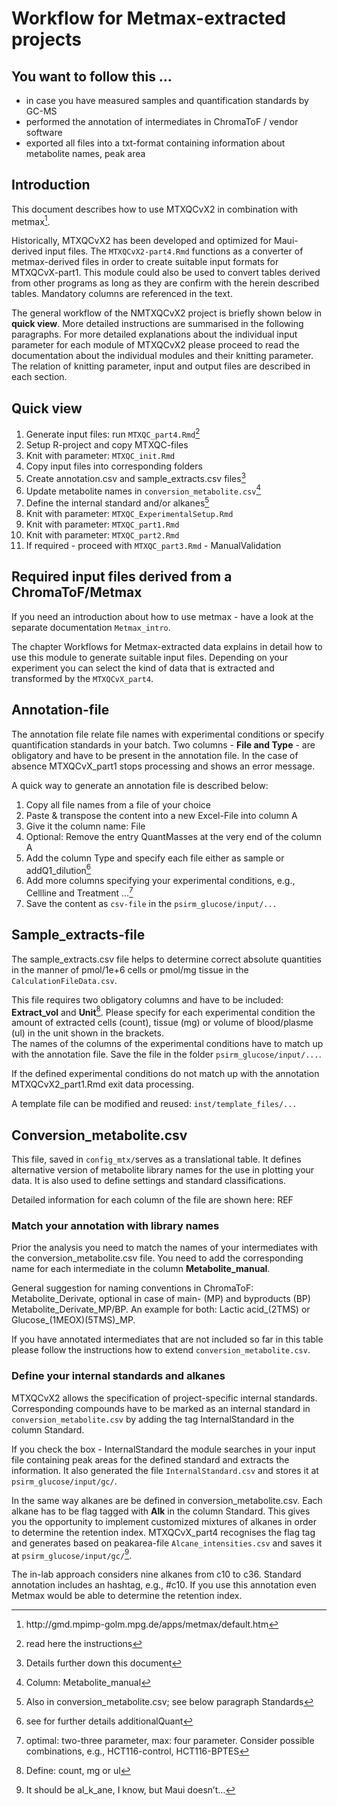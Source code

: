 # Workflow for Metmax-extracted projects{#metmax}

## You want to follow this ...

- in case you have measured samples and quantification standards by GC-MS
- performed the annotation of intermediates in ChromaToF / vendor software
- exported all files into a txt-format containing information about metabolite names, peak area

## Introduction
This document describes how to use MTXQCvX2 in combination with metmax^[http://gmd.mpimp-golm.mpg.de/apps/metmax/default.htm].

Historically, MTXQCvX2 has been developed and optimized for Maui-derived input files. The `MTXQCvX2-part4.Rmd` functions as a converter of metmax-derived files in order to create suitable input formats for MTXQCvX-part1. This module could also be used to convert tables derived from other programs as long as they are confirm with the herein described tables. Mandatory columns are referenced in the text.

The general workflow of the NMTXQCvX2 project is briefly shown below in **quick view**. More detailed instructions are summarised in the following paragraphs. For more detailed explanations about the individual input parameter for each module of MTXQCvX2 please proceed to read the documentation about the individual modules and their knitting parameter. The relation of knitting parameter, input and output files are described in each section.

## Quick view

1. Generate input files: run `MTXQC_part4.Rmd`^[read here the instructions]
2. Setup R-project and copy MTXQC-files
3. Knit with parameter: `MTXQC_init.Rmd`
4. Copy input files into corresponding folders
5. Create annotation.csv and sample_extracts.csv files^[Details further down this document]
6. Update metabolite names in `conversion_metabolite.csv`^[Column: Metabolite_manual]
7. Define the internal standard and/or alkanes^[Also in conversion_metabolite.csv; see below paragraph Standards]
8. Knit with parameter: `MTXQC_ExperimentalSetup.Rmd`
9. Knit with parameter: `MTXQC_part1.Rmd`
10. Knit with parameter: `MTXQC_part2.Rmd`
11. If required - proceed with `MTXQC_part3.Rmd` - ManualValidation

## Required input files derived from a ChromaToF/Metmax

If you need an introduction about how to use metmax - have a look at the separate documentation `Metmax_intro`.

The chapter Workflows for Metmax-extracted data explains in detail how to use this module to generate suitable input files. Depending on your experiment you can select the kind of data that is extracted and transformed by the `MTXQCvX_part4`.

## Annotation-file
The annotation file relate file names with experimental conditions or specify quantification standards in your batch. Two columns - **File and Type** - are obligatory and have to be present in the annotation file. In the case of absence MTXQCvX_part1 stops processing and shows an error message.

A quick way to generate an annotation file is described below:

1. Copy all file names from a file of your choice
2. Paste & transpose the content into a new Excel-File into column A
3. Give it the column name: File
4. Optional: Remove the entry QuantMasses at the very end of the column A
5. Add the column Type and specify each file either as sample or addQ1_dilution^[see for further details additionalQuant]
6. Add more columns specifying your experimental conditions, e.g., Cellline and Treatment ...^[optimal: two-three parameter, max: four parameter. Consider possible combinations, e.g., HCT116-control, HCT116-BPTES]
7. Save the content as `csv-file` in the `psirm_glucose/input/...`

## Sample_extracts-file

The sample_extracts.csv file helps to determine correct absolute quantities in the manner of pmol/1e+6 cells or pmol/mg tissue in the `CalculationFileData.csv`.

This file requires two obligatory columns and have to be included: **Extract_vol** and **Unit**^[Define: count, mg or ul]. Please specify for each experimental condition the amount of extracted cells (count), tissue (mg) or volume of blood/plasme (ul) in the unit shown in the brackets.  
The names of the columns of the experimental conditions have to match up with the annotation file. Save the file in the folder `psirm_glucose/input/...`. 

If the defined experimental conditions do not match up with the annotation MTXQCvX2_part1.Rmd exit data processing.

A template file can be modified and reused: `inst/template_files/...` 

## Conversion_metabolite.csv 

This file, saved in `config_mtx/`serves as a translational table. It defines alternative version of metabolite library names for the use in plotting your data. It is also used to define settings and standard classifications. 

Detailed information for each column of the file are shown here: REF

### Match your annotation with library names

Prior the analysis you need to match the names of your intermediates with the conversion_metabolite.csv file. You need to add the corresponding name for each intermediate in the column **Metabolite_manual**.

General suggestion for naming conventions in ChromaToF: Metabolite_Derivate, optional in case of main- (MP) and byproducts (BP) Metabolite_Derivate_MP/BP. An example for both: Lactic acid_(2TMS) or Glucose_(1MEOX)(5TMS)_MP.

If you have annotated intermediates that are not included so far in this table please follow the instructions how to extend `conversion_metabolite.csv`.

### Define your internal standards and alkanes

MTXQCvX2 allows the specification of project-specific internal standards. Corresponding compounds have to be marked as an internal standard in `conversion_metabolite.csv` by adding the tag InternalStandard in the column Standard. 

If you check the box - InternalStandard the module searches in your input file containing peak areas for the defined standard and extracts the information. It also generated the file `InternalStandard.csv` and stores it at `psirm_glucose/input/gc/`.

In the same way alkanes are be defined in conversion_metabolite.csv. Each alkane has to be flag tagged with **Alk** in the column Standard. This gives you the opportunity to implement customized mixtures of alkanes in order to determine the retention index. 
MTXQCvX_part4 recognises the flag tag and generates based on peakarea-file `Alcane_intensities.csv` and saves it at `psirm_glucose/input/gc/`^[It should be al_k_ane, I know, but Maui doesn't...].

The in-lab approach considers nine alkanes from c10 to c36. Standard annotation includes an hashtag, e.g., #c10. If you use this annotation even Metmax would be able to determine the retention index.  